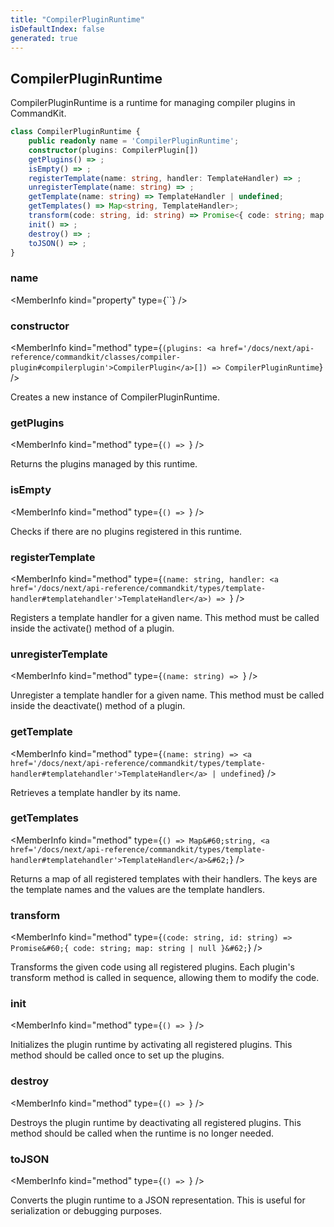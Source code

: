 ```yaml
---
title: "CompilerPluginRuntime"
isDefaultIndex: false
generated: true
---
```



<!-- This file was generated from the CommandKit source. Do not modify. Instead, re-run the "docgen" script -->


## CompilerPluginRuntime

<GenerationInfo sourceFile="packages/commandkit/src/plugins/plugin-runtime/CompilerPluginRuntime.ts" sourceLine="44" packageName="commandkit" />

CompilerPluginRuntime is a runtime for managing compiler plugins in CommandKit.

```ts title="Signature"
class CompilerPluginRuntime {
    public readonly name = 'CompilerPluginRuntime';
    constructor(plugins: CompilerPlugin[])
    getPlugins() => ;
    isEmpty() => ;
    registerTemplate(name: string, handler: TemplateHandler) => ;
    unregisterTemplate(name: string) => ;
    getTemplate(name: string) => TemplateHandler | undefined;
    getTemplates() => Map<string, TemplateHandler>;
    transform(code: string, id: string) => Promise<{ code: string; map: string | null }>;
    init() => ;
    destroy() => ;
    toJSON() => ;
}
```

<div className="members-wrapper">

### name

<MemberInfo kind="property" type={``}   />


### constructor

<MemberInfo kind="method" type={`(plugins: <a href='/docs/next/api-reference/commandkit/classes/compiler-plugin#compilerplugin'>CompilerPlugin</a>[]) => CompilerPluginRuntime`}   />

Creates a new instance of CompilerPluginRuntime.
### getPlugins

<MemberInfo kind="method" type={`() => `}   />

Returns the plugins managed by this runtime.
### isEmpty

<MemberInfo kind="method" type={`() => `}   />

Checks if there are no plugins registered in this runtime.
### registerTemplate

<MemberInfo kind="method" type={`(name: string, handler: <a href='/docs/next/api-reference/commandkit/types/template-handler#templatehandler'>TemplateHandler</a>) => `}   />

Registers a template handler for a given name.
This method must be called inside the activate() method of a plugin.
### unregisterTemplate

<MemberInfo kind="method" type={`(name: string) => `}   />

Unregister a template handler for a given name.
This method must be called inside the deactivate() method of a plugin.
### getTemplate

<MemberInfo kind="method" type={`(name: string) => <a href='/docs/next/api-reference/commandkit/types/template-handler#templatehandler'>TemplateHandler</a> | undefined`}   />

Retrieves a template handler by its name.
### getTemplates

<MemberInfo kind="method" type={`() => Map&#60;string, <a href='/docs/next/api-reference/commandkit/types/template-handler#templatehandler'>TemplateHandler</a>&#62;`}   />

Returns a map of all registered templates with their handlers.
The keys are the template names and the values are the template handlers.
### transform

<MemberInfo kind="method" type={`(code: string, id: string) => Promise&#60;{ code: string; map: string | null }&#62;`}   />

Transforms the given code using all registered plugins.
Each plugin's transform method is called in sequence, allowing them to modify the code.
### init

<MemberInfo kind="method" type={`() => `}   />

Initializes the plugin runtime by activating all registered plugins.
This method should be called once to set up the plugins.
### destroy

<MemberInfo kind="method" type={`() => `}   />

Destroys the plugin runtime by deactivating all registered plugins.
This method should be called when the runtime is no longer needed.
### toJSON

<MemberInfo kind="method" type={`() => `}   />

Converts the plugin runtime to a JSON representation.
This is useful for serialization or debugging purposes.


</div>
